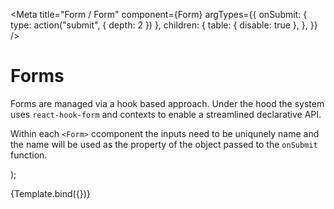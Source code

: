 
<Meta
  title="Form / Form"
  component={Form}
  argTypes={{
    onSubmit: { type: action("submit", { depth: 2 }) },
    children: {
      table: { disable: true },
    },
  }}
/>

# Forms

Forms are managed via a hook based approach. Under the hood the system uses `react-hook-form` and contexts to enable a
streamlined declarative API.

Within each `<Form>` ccomponent the inputs need to be uniqunely name and the name will be used as the property of the
object passed to the `onSubmit` function.

  <Form {...args}>
    <Row>
      <TextInput
        name="testInput"
        placeholder="Enter some text ..."
        width="175px"
      />
    </Row>
    <Row>
      <TextInput
        name="requiredInput"
        placeholder="Fill me out"
        required={true}
      />
    </Row>
    <Row>
      <SubmitInput name="Submit" disabled={true} />
    </Row>
  </Form>
);

<Story name="Form">{Template.bind({})}</Story>
